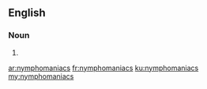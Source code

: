 ==English==

===Noun===
{{head|en}}

# {{plural of|nymphomaniac}}

[[ar:nymphomaniacs]]
[[fr:nymphomaniacs]]
[[ku:nymphomaniacs]]
[[my:nymphomaniacs]]